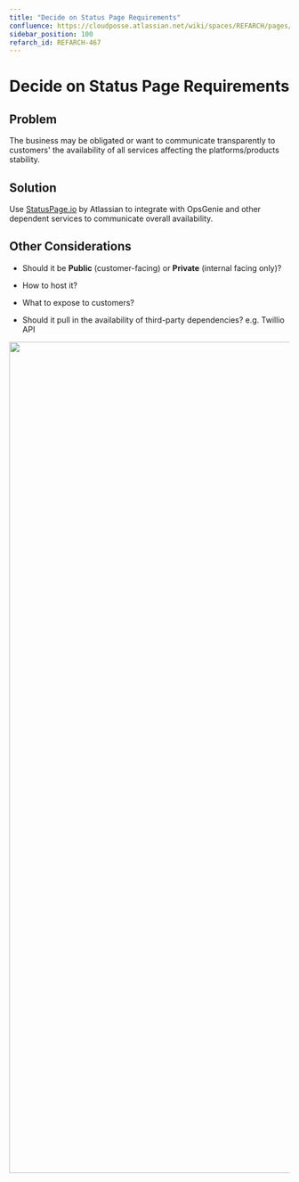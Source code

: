```yaml
---
title: "Decide on Status Page Requirements"
confluence: https://cloudposse.atlassian.net/wiki/spaces/REFARCH/pages/1171947803/REFARCH-467+-+Decide+on+Status+Page+Requirements
sidebar_position: 100
refarch_id: REFARCH-467
---
```


# Decide on Status Page Requirements

## Problem
The business may be obligated or want to communicate transparently to customers' the availability of all services affecting the platforms/products stability.

## Solution
Use [StatusPage.io](http://StatusPage.io) by Atlassian to integrate with OpsGenie and other dependent services to communicate overall availability.

## Other Considerations
- Should it be **Public** (customer-facing) or **Private** (internal facing only)?

- How to host it?

- What to expose to customers?

- Should it pull in the availability of third-party dependencies? e.g. Twillio API

<img src="/assets/refarch/image-20211109-201417.png" height="1492" width="1444" /><br/>


